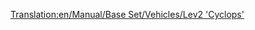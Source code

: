 [[Translation:en/Manual/Base Set/Vehicles/Lev2 'Cyclops']]
{{fr/Train|Nom='Cyclops' niveau 2
|Image=[[File:en/Lev2cyclops.png]]
|Coût=86 718£ (173 436$)
|Vitesse=450 km/h (281 mph)
|Poids=120 t
|Puissance=12000 cv (8948 kW)
|Entretien=3 557£ (7 114$)
|Conception=2028
|Vie=20
|Capacité=N/A
|Description=
|Réalité=Pas d'équivalent dans la réalité pour ce train. Peut-être dans quelques années, quand le MagLev sera une vraie technologie, trouverez-vous une locomotive MagLev de seconde génération ici.
}}